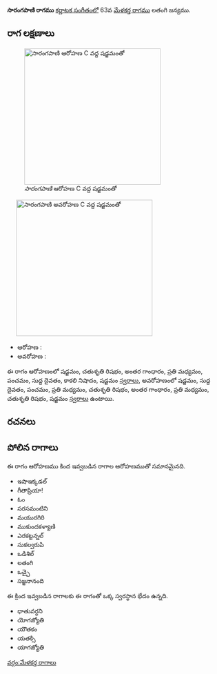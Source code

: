 {{Infobox ragam
	| name          	= సారంగపాణి
	| synonym	    	= 
	| mela          	= 
	| chakra        	= 
	| janaka        	= 
	| type          	= సంపూర్ణ-షడవ
	| arohanam      	= {{svaraC|S|R2|G3|M2|P|D1|N3|S'}} 
	| avarohanam    	= {{svaraC|S'|D1|P|M2|R2|G3|M2|R2|S}}
	| jeeva         	=
	| chhaya        	=
	| nyasa         	=
	| vishesha      	= 
	| equivalent  		= 
}}
{{కర్ణాటక సంగీత రాగాలు}}
'''సారంగపాణి రాగము''' [[కర్ణాటక సంగీతం]]లో 63వ [[మేళకర్త రాగము]] లతంగి జన్యము. 


==రాగ లక్షణాలు==
[[Image:sarangapani_ar_kb2wiki.png|thumb|right|316px|''సారంగపాణి'' ఆరోహణ C వద్ద షడ్జమంతో]]
	[[Image:sarangapani_av_kb2wiki.png|thumb|right|316px|''సారంగపాణి'' అవరోహణ C వద్ద షడ్జమంతో]]

* ఆరోహణ : {{svaraC|S|R2|G3|M2|P|D1|N3|S'}} 
* అవరోహణ : {{svaraC|S'|D1|P|M2|R2|G3|M2|R2|S}}

ఈ రాగం ఆరోహణంలో షడ్జమం, చతుశృతి రిషభం, అంతర గాంధారం, ప్రతి మధ్యమం, పంచమం, సుద్ద దైవతం, కాకలి  నిషాదం, షడ్జమం [[స్వరాలు]], అవరోహణంలో షడ్జమం, సుద్ద దైవతం, పంచమం, ప్రతి మధ్యమం, చతుశృతి రిషభం, అంతర గాంధారం, ప్రతి మధ్యమం, చతుశృతి రిషభం, షడ్జమం [[స్వరాలు]] ఉంటాయి.

==రచనలు==



==పోలిన రాగాలు==
ఈ రాగం ఆరోహణము కింద ఇవ్వబడిన రాగాల ఆరోహణముతో సమానమైనది.
* ఇషాఇక్కడల్
* గీతాప్రియా!
* ఓం
* సరసమంటిని
* మయురగిరి
* ముకుందకళ్యాణి
* ఎరకట్టన్నల్
* సుకల్వరుపి
*  ఒడిశిల్
* లతంగి
* ఒచ్చై
* సజ్జనానంది

ఈ క్రింద ఇవ్వబడిన రాగాలకు ఈ రాగంతో ఒక్క స్వరస్థాన భేదం ఉన్నది.
* ధాతువర్ధని
* యోగజ్యోతి
* యౌతకం
* యతక్సి
* యాగజ్యోతి



[[వర్గం:మేళకర్త రాగాలు]]